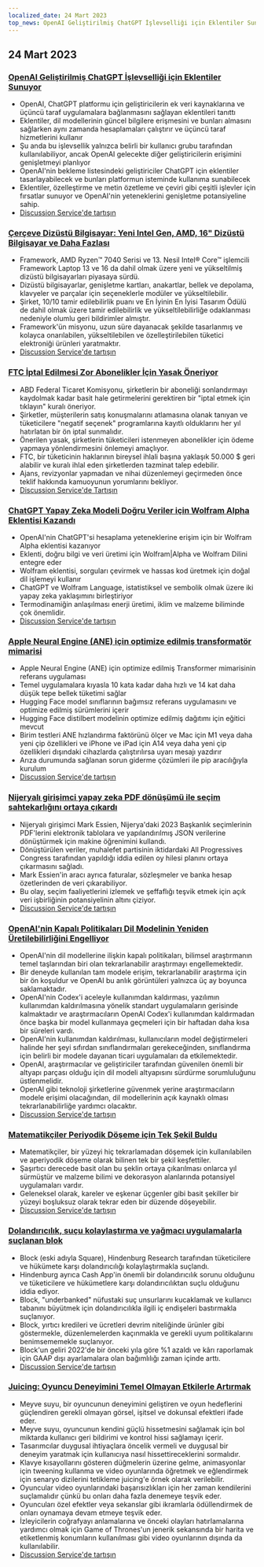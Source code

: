 ```yaml
---
localized_date: 24 Mart 2023
top_news: OpenAI Geliştirilmiş ChatGPT İşlevselliği için Eklentiler Sunuyor
---
```




<CallToAction />

<Steps>

## 24 Mart 2023

### [OpenAI Geliştirilmiş ChatGPT İşlevselliği için Eklentiler Sunuyor](https://openai.com/blog/chatgpt-plugins)

- OpenAI, ChatGPT platformu için geliştiricilerin ek veri kaynaklarına ve üçüncü taraf uygulamalara bağlanmasını sağlayan eklentileri tanıttı
- Eklentiler, dil modellerinin güncel bilgilere erişmesini ve bunları almasını sağlarken aynı zamanda hesaplamaları çalıştırır ve üçüncü taraf hizmetlerini kullanır
- Şu anda bu işlevsellik yalnızca belirli bir kullanıcı grubu tarafından kullanılabiliyor, ancak OpenAI gelecekte diğer geliştiricilerin erişimini genişletmeyi planlıyor
- OpenAI'nin bekleme listesindeki geliştiriciler ChatGPT için eklentiler tasarlayabilecek ve bunları platformun isteminde kullanıma sunabilecek
- Eklentiler, özelleştirme ve metin özetleme ve çeviri gibi çeşitli işlevler için fırsatlar sunuyor ve OpenAI'nin yeteneklerini genişletme potansiyeline sahip.
- [Discussion Service'de tartışın](http://news.ycombinator.com/item?id=35277677)

### [Çerçeve Dizüstü Bilgisayar: Yeni Intel Gen, AMD, 16" Dizüstü Bilgisayar ve Daha Fazlası](https://frame.work/)

- Framework, AMD Ryzen™ 7040 Serisi ve 13. Nesil Intel® Core™ işlemcili Framework Laptop 13 ve 16 da dahil olmak üzere yeni ve yükseltilmiş dizüstü bilgisayarları piyasaya sürdü.
- Dizüstü bilgisayarlar, genişletme kartları, anakartlar, bellek ve depolama, klavyeler ve parçalar için seçeneklerle modüler ve yükseltilebilir.
- Şirket, 10/10 tamir edilebilirlik puanı ve En İyinin En İyisi Tasarım Ödülü de dahil olmak üzere tamir edilebilirlik ve yükseltilebilirliğe odaklanması nedeniyle olumlu geri bildirimler almıştır.
- Framework'ün misyonu, uzun süre dayanacak şekilde tasarlanmış ve kolayca onarılabilen, yükseltilebilen ve özelleştirilebilen tüketici elektroniği ürünleri yaratmaktır.
- [Discussion Service'de tartışın](http://news.ycombinator.com/item?id=35277660)

### [FTC İptal Edilmesi Zor Abonelikler İçin Yasak Öneriyor](https://www.theverge.com/2023/3/23/23652373/ftc-click-to-cancel-subscription-service-dark-patterns-ban)

- ABD Federal Ticaret Komisyonu, şirketlerin bir aboneliği sonlandırmayı kaydolmak kadar basit hale getirmelerini gerektiren bir "iptal etmek için tıklayın" kuralı öneriyor.
- Şirketler, müşterilerin satış konuşmalarını atlamasına olanak tanıyan ve tüketicilere "negatif seçenek" programlarına kayıtlı olduklarını her yıl hatırlatan bir ön iptal sunmalıdır.
- Önerilen yasak, şirketlerin tüketicileri istenmeyen abonelikler için ödeme yapmaya yönlendirmesini önlemeyi amaçlıyor.
- FTC, bir tüketicinin haklarının bireysel ihlali başına yaklaşık 50.000 $ geri alabilir ve kuralı ihlal eden şirketlerden tazminat talep edebilir.
- Ajans, revizyonlar yapmadan ve nihai düzenlemeyi geçirmeden önce teklif hakkında kamuoyunun yorumlarını bekliyor.
- [Discussion Service'de Tartışın](http://news.ycombinator.com/item?id=35274519)

### [ChatGPT Yapay Zeka Modeli Doğru Veriler için Wolfram Alpha Eklentisi Kazandı](https://writings.stephenwolfram.com/2023/03/chatgpt-gets-its-wolfram-superpowers/)

- OpenAI'nin ChatGPT'si hesaplama yeteneklerine erişim için bir Wolfram Alpha eklentisi kazanıyor
- Eklenti, doğru bilgi ve veri üretimi için Wolfram|Alpha ve Wolfram Dilini entegre eder
- Wolfram eklentisi, sorguları çevirmek ve hassas kod üretmek için doğal dil işlemeyi kullanır
- ChatGPT ve Wolfram Language, istatistiksel ve sembolik olmak üzere iki yapay zeka yaklaşımını birleştiriyor
- Termodinamiğin anlaşılması enerji üretimi, iklim ve malzeme biliminde çok önemlidir.
- [Discussion Service'de tartışın](http://news.ycombinator.com/item?id=35277925)

### [Apple Neural Engine (ANE) için optimize edilmiş transformatör mimarisi](https://github.com/apple/ml-ane-transformers)

- Apple Neural Engine (ANE) için optimize edilmiş Transformer mimarisinin referans uygulaması
- Temel uygulamalara kıyasla 10 kata kadar daha hızlı ve 14 kat daha düşük tepe bellek tüketimi sağlar
- Hugging Face model sınıflarının bağımsız referans uygulamasını ve optimize edilmiş sürümlerini içerir
- Hugging Face distilbert modelinin optimize edilmiş dağıtımı için eğitici mevcut
- Birim testleri ANE hızlandırma faktörünü ölçer ve Mac için M1 veya daha yeni çip özellikleri ve iPhone ve iPad için A14 veya daha yeni çip özellikleri dışındaki cihazlarda çalıştırılırsa uyarı mesajı yazdırır
- Arıza durumunda sağlanan sorun giderme çözümleri ile pip aracılığıyla kurulum
- [Discussion Service'de tartışın](http://news.ycombinator.com/item?id=35282325)

### [Nijeryalı girişimci yapay zeka PDF dönüşümü ile seçim sahtekarlığını ortaya çıkardı](https://markessien.com/posts/drama_of_transcription/)

- Nijeryalı girişimci Mark Essien, Nijerya'daki 2023 Başkanlık seçimlerinin PDF'lerini elektronik tablolara ve yapılandırılmış JSON verilerine dönüştürmek için makine öğrenimini kullandı.
- Dönüştürülen veriler, muhalefet partisinin iktidardaki All Progressives Congress tarafından yapıldığı iddia edilen oy hilesi planını ortaya çıkarmasını sağladı.
- Mark Essien'in aracı ayrıca faturalar, sözleşmeler ve banka hesap özetlerinden de veri çıkarabiliyor.
- Bu olay, seçim faaliyetlerini izlemek ve şeffaflığı teşvik etmek için açık veri işbirliğinin potansiyelinin altını çiziyor.
- [Discussion Service'de tartışın](http://news.ycombinator.com/item?id=35272227)

### [OpenAI'nin Kapalı Politikaları Dil Modelinin Yeniden Üretilebilirliğini Engelliyor](https://aisnakeoil.substack.com/p/openais-policies-hinder-reproducible)

- OpenAI'nin dil modellerine ilişkin kapalı politikaları, bilimsel araştırmanın temel taşlarından biri olan tekrarlanabilir araştırmayı engellemektedir.
- Bir deneyde kullanılan tam modele erişim, tekrarlanabilir araştırma için bir ön koşuldur ve OpenAI bu anlık görüntüleri yalnızca üç ay boyunca saklamaktadır.
- OpenAI'nin Codex'i aceleyle kullanımdan kaldırması, yazılımın kullanımdan kaldırılmasına yönelik standart uygulamaların gerisinde kalmaktadır ve araştırmacıların OpenAI Codex'i kullanımdan kaldırmadan önce başka bir model kullanmaya geçmeleri için bir haftadan daha kısa bir süreleri vardı.
- OpenAI'nin kullanımdan kaldırılması, kullanıcıların model değiştirmeleri halinde her şeyi sıfırdan sınıflandırmaları gerekeceğinden, sınıflandırma için belirli bir modele dayanan ticari uygulamaları da etkilemektedir.
- OpenAI, araştırmacılar ve geliştiriciler tarafından güvenilen önemli bir altyapı parçası olduğu için dil modeli altyapısını sürdürme sorumluluğunu üstlenmelidir.
- OpenAI gibi teknoloji şirketlerine güvenmek yerine araştırmacıların modele erişimi olacağından, dil modellerinin açık kaynaklı olması tekrarlanabilirliğe yardımcı olacaktır.
- [Discussion Service'de tartışın](http://news.ycombinator.com/item?id=35269304)

### [Matematikçiler Periyodik Döşeme için Tek Şekil Buldu](https://www.newscientist.com/article/2365363-mathematicians-discover-shape-that-can-tile-a-wall-and-never-repeat/)

- Matematikçiler, bir yüzeyi hiç tekrarlamadan döşemek için kullanılabilen ve aperiyodik döşeme olarak bilinen tek bir şekil keşfettiler.
- Şaşırtıcı derecede basit olan bu şeklin ortaya çıkarılması onlarca yıl sürmüştür ve malzeme bilimi ve dekorasyon alanlarında potansiyel uygulamaları vardır.
- Geleneksel olarak, kareler ve eşkenar üçgenler gibi basit şekiller bir yüzeyi boşluksuz olarak tekrar eden bir düzende döşeyebilir.
- [Discussion Service'de tartışın](http://news.ycombinator.com/item?id=35273707)

### [Dolandırıcılık, suçu kolaylaştırma ve yağmacı uygulamalarla suçlanan blok](https://hindenburgresearch.com/block/)

- Block (eski adıyla Square), Hindenburg Research tarafından tüketicilere ve hükümete karşı dolandırıcılığı kolaylaştırmakla suçlandı.
- Hindenburg ayrıca Cash App'in önemli bir dolandırıcılık sorunu olduğunu ve tüketicilere ve hükümetlere karşı dolandırıcılıktan suçlu olduğunu iddia ediyor.
- Block, "underbanked" nüfustaki suç unsurlarını kucaklamak ve kullanıcı tabanını büyütmek için dolandırıcılıkla ilgili iç endişeleri bastırmakla suçlanıyor.
- Block, yırtıcı kredileri ve ücretleri devrim niteliğinde ürünler gibi göstermekle, düzenlemelerden kaçınmakla ve gerekli uyum politikalarını benimsememekle suçlanıyor.
- Block'un geliri 2022'de bir önceki yıla göre %1 azaldı ve kârı raporlamak için GAAP dışı ayarlamalara olan bağımlılığı zaman içinde arttı.
- [Discussion Service'de tartışın](http://news.ycombinator.com/item?id=35273782)

### [Juicing: Oyuncu Deneyimini Temel Olmayan Etkilerle Artırmak](https://garden.bradwoods.io/notes/design/juice)

- Meyve suyu, bir oyuncunun deneyimini geliştiren ve oyun hedeflerini güçlendiren gerekli olmayan görsel, işitsel ve dokunsal efektleri ifade eder.
- Meyve suyu, oyuncunun kendini güçlü hissetmesini sağlamak için bol miktarda kullanıcı geri bildirimi ve kontrol hissi sağlamayı içerir.
- Tasarımcılar duygusal ihtiyaçlara öncelik vermeli ve duygusal bir deneyim yaratmak için kullanıcıya nasıl hissettireceklerini sormalıdır.
- Klavye kısayollarını gösteren düğmelerin üzerine gelme, animasyonlar için tweening kullanma ve video oyunlarında öğretmek ve eğlendirmek için senaryo dizilerini tetikleme juicing'e örnek olarak verilebilir.
- Oyuncular video oyunlarındaki başarısızlıkları için her zaman kendilerini suçlamalıdır çünkü bu onları daha fazla denemeye teşvik eder.
- Oyuncuları özel efektler veya sekanslar gibi ikramlarla ödüllendirmek de onları oynamaya devam etmeye teşvik eder.
- İzleyicilerin coğrafyayı anlamalarına ve önceki olayları hatırlamalarına yardımcı olmak için Game of Thrones'un jenerik sekansında bir harita ve etiketlenmiş konumların kullanılması gibi video oyunlarının dışında da kullanılabilir.
- [Discussion Service'de tartışın](http://news.ycombinator.com/item?id=35273139)

</Steps>
